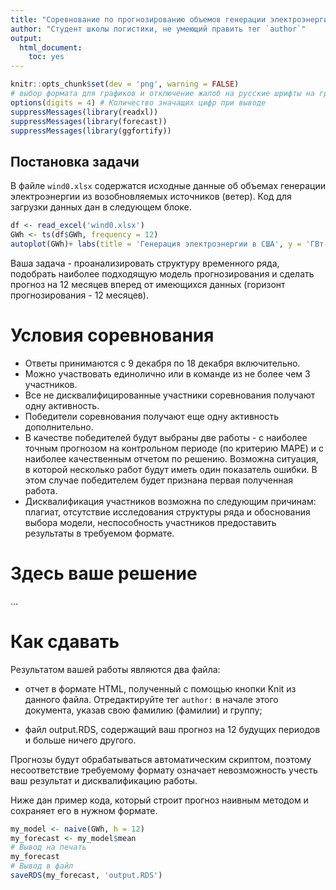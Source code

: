 ```yaml
---
title: "Соревнование по прогнозированию объемов генерации электроэнергии из возобновляемых источников"
author: "Студент школы логистики, не умеющий править тег `author`"
output: 
  html_document: 
    toc: yes
---
```



```r
knitr::opts_chunk$set(dev = 'png', warning = FALSE) 
# выбор формата для графиков и отключение жалоб на русские шрифты на графиках
options(digits = 4) # Количество значащих цифр при выводе
suppressMessages(library(readxl))
suppressMessages(library(forecast))
suppressMessages(library(ggfortify))
```


## Постановка задачи

В файле `wind0.xlsx` содержатся исходные данные об объемах генерации электроэнергии из возобновляемых источников (ветер). Код для загрузки данных дан в следующем блоке.

```r
df <- read_excel('wind0.xlsx')
GWh <- ts(df$GWh, frequency = 12)
autoplot(GWh)+ labs(title = 'Генерация электроэнергии в США', y = 'ГВт-ч', x = NULL)
```



Ваша задача - проанализировать структуру временного ряда, подобрать наиболее подходящую модель прогнозирования и сделать прогноз на 12 месяцев вперед от имеющихся данных (горизонт прогнозирования - 12 месяцев).

# Условия соревнования

- Ответы принимаются с 9 декабря по 18 декабря включительно.
- Можно участвовать единолично или в команде из не более чем 3 участников.
- Все не дисквалифицированные участники соревнования получают одну активность.
- Победители соревнования получают еще одну активность дополнительно.
- В качестве победителей будут выбраны две работы - с наиболее точным прогнозом на контрольном периоде (по критерию MAPE) и с наиболее качественным отчетом по решению. Возможна ситуация, в которой несколько работ будут иметь один показатель ошибки. В этом случае победителем будет признана первая полученная работа.
- Дисквалификация участников возможна по следующим причинам: плагиат, отсутствие исследования структуры ряда и обоснования выбора модели, неспособность участников предоставить результаты в требуемом формате.

# Здесь ваше решение

...

# Как сдавать

Результатом вашей работы являются два файла: 

  - отчет в формате HTML, полученный с помощью кнопки Knit из данного файла. Отредактируйте тег `author:` в начале этого документа, указав свою фамилию (фамилии) и группу;
  
  - файл output.RDS, содержащий ваш прогноз на 12 будущих периодов и больше ничего другого.
  
  Прогнозы будут обрабатываться автоматическим скриптом, поэтому несоответствие требуемому формату означает невозможность учесть ваш результат и дисквалификацию работы.
  
Ниже дан пример кода, который строит прогноз наивным методом и сохраняет его в нужном формате.

```r
my_model <- naive(GWh, h = 12)
my_forecast <- my_model$mean
# Вывод на печать
my_forecast
# Вывод в файл
saveRDS(my_forecast, 'output.RDS')

```

